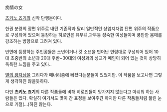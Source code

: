 痴情の女

[[츠키노 죠기]]의 신작 단행본이다.

한권 분량의 장편 위주로 내던 기존작과 달리 일반적인 상업지처럼 단편 위주의 작품으로 구성되어 있으며 등장하는 히로인은 유부녀,과부등 성숙한 여성들이며 풍만한 몸매를 강조하는 방향으로 그려져 있다. 

반면에 등장하는 주인공들은 소년이거나 갓 소년을 벗어난 연령대로 구성되어 있어 
10대 초중반의 소년과 20대 후반~30대의 여성과의 성교가 메인이 되어 있는 것이 상당히 독특한 느낌을 주고 있다..

[[별의 왕자님]]을 그리다가 매너리즘에 빠졌다는분들이 있었지만. 이 작품을 보고나면 그렇게 생각하진 않을듯하다.

다만 '''츠키노 죠기'''의 다른 작품들에 비해 히로인들이 망가지지 않는다고 아쉬워 하는 사람들은 있다. 확실히 여기서도 맛이 간 표정을 보여주긴 하지만 다른 작품들처럼 풀린 눈으로 기절(...)하진 않는다. 
